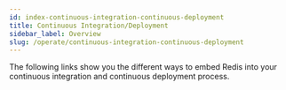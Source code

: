 ```yaml
---
id: index-continuous-integration-continuous-deployment
title: Continuous Integration/Deployment
sidebar_label: Overview
slug: /operate/continuous-integration-continuous-deployment
---
```



The following links show you the different ways to embed Redis into your continuous integration and continuous deployment process.

<div class="row">
  <div class="col">
    <RedisCard
      title="How to Deploy a Redis Enterprise Database from a Jenkins Pipeline"
      description="Learn how to deploy Redis Enterprise Database from a Jenkins Pipeline"
      page="/operate/continuous-integration-continuous-deployment/jenkins"
    />
  </div>
  <div class="col">
    <RedisCard
      title="CircleCI: What It Is and Why It Should Be Part of Your Redis CI/CD"
      description="Learn how use CircleCI to deploy a Redis application"
      page="/operate/continuous-integration-continuous-deployment/circleci"
    />
  </div>
</div>
<div class="row">
  <div class="col">
    <RedisCard
      title="Argo CD - What It Is And Why It Should Be Part of Your Redis CI/CD Pipeline"
      description="Learn about Argo CD and implement voting app using Redis"
      page="/operate/continuous-integration-continuous-deployment/argocd"
    />
  </div>
</div>
